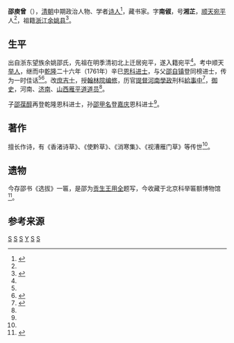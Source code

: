 '''邵庾曾'''（{{bd|?||?|}}），[[清朝|清朝]]中期政治人物、学者[[诗人|诗人]]<ref name="shao poetry">{{cite web |url=http://sou-yun.com/PoemIndex.aspx?dynasty=Qing&author=%E9%82%B5%E5%BA%BE%E6%9B%BE |title=清 邵庾曾 |publisher=诗词索引 |accessdate=2016-10-17 |archive-date=2017-03-29 |archive-url=https://web.archive.org/web/20170329013038/http://sou-yun.com/PoemIndex.aspx?dynasty=Qing&author=%E9%82%B5%E5%BA%BE%E6%9B%BE |dead-url=no }}</ref>，藏书家。字'''南俶'''，号'''湘芷'''，[[顺天|顺天]][[宛平|宛平]]人<ref name="shao poetry"/>，祖籍[[浙江|浙江]][[余姚县|余姚县]]<ref name="shao yuyao">{{cite web |url=http://news.163.com/14/0902/01/A53P5GH000014Q4P.html |title=余姚邵氏:举人进士扎堆的学霸家族(组图) |publisher=网易新闻 |date=2014-09-02 |accessdate=2016-10-17 |archive-date=2016-10-01 |archive-url=https://web.archive.org/web/20161001212631/http://news.163.com/14/0902/01/A53P5GH000014Q4P.html |dead-url=no }}</ref>。

==生平==

出自浙东望族余姚邵氏，先祖在明季清初北上迁居宛平，遂入籍宛平<ref name="shao yuyao"/>。考中顺天[[举人|举人]]，继而中[[乾隆|乾隆]]二十六年（1761年）辛巳[[恩科|恩科]][[进士|进士]]，与父[[邵自镇|邵自镇]]登同榜进士，传为一时佳话<ref name="shao yuyao"/><ref>{{cite web|url=http://www.hzwenxue.com/News_View.asp?NewsID=20028|title=清代科考拾趣|publisher=湖州文学网|author=历史厚度|date=2016-04-01}}{{dead link|date=2018年4月 |bot=InternetArchiveBot |fix-attempted=yes }}</ref>。改[[庶吉士|庶吉士]]，授[[翰林院|翰林院]][[编修|编修]]，历官[[提督|提督]][[河南|河南]][[學政|學政]]刑科[[給事中|給事中]]<ref>{{cite web |url=http://archive.ihp.sinica.edu.tw/ttscgi/ttsqueryxml?0:0:mctmetaxml:RN%3D028110 |title=題報卸事日期 |publisher=028110 基本資料 |author=台湾中央研究院明清檔案工作室 |accessdate=2016-10-17 |archive-date=2017-03-29 |archive-url=https://web.archive.org/web/20170329013449/http://archive.ihp.sinica.edu.tw/ttscgi/ttsqueryxml?0:0:mctmetaxml:RN%3D028110 |dead-url=no }}</ref>，[[御史|御史]]，河南、[[济南|济南]]、[[山西|山西]][[雁平道|雁平道]][[道员|道员]]<ref name="shao poetry"/>。

子[[邵葆醇|邵葆醇]]再登乾隆恩科进士，孙[[邵甲名|邵甲名]]登[[嘉庆|嘉庆]]恩科进士<ref name="shao yuyao"/>。

==著作==
擅长作诗，有《香渚诗草》、《使黔草》、《消寒集》、《视漕雁门草》等传世<ref name="shao poetry"/>。

==遗物==
今存邵书《选拔》一匾，是邵为[[贡生|贡生]][[王用全|王用全]]题写，今收藏于北京科举匾额博物馆<ref>{{cite web |url=http://finance.sina.com.cn/money/collection/zaxiang/20080314/13374622981.shtml |title=见证历史与荣耀代起儒风：一块匾额有多重 |publisher=新浪财经 |date=2008年3月14日 |accessdate=2016年10月17日 |archive-date=2016年10月18日 |archive-url=https://web.archive.org/web/20161018215116/http://finance.sina.com.cn/money/collection/zaxiang/20080314/13374622981.shtml |dead-url=no }}</ref>。

==参考来源==
{{reflist|2}}

{{乾隆二十六年辛巳恩科殿試金榜}}
[[Category:余姚人|S]]
[[Category:邵自镇家族|S]]
[[Category:清朝诗人|S]]
[[Category:余姚邵氏|Y]]
[[Category:清朝政治人物|S]]
[[Category:清朝藏书家|S]]
